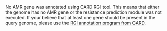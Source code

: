 
No AMR gene was annotated using CARD RGI tool. This means that either the genome has no AMR gene or the resistance prediction module was not executed. If your believe that at least one gene should be present in the query genome, please use the [RGI annotation program from CARD](https://card.mcmaster.ca/analyze/rgi).